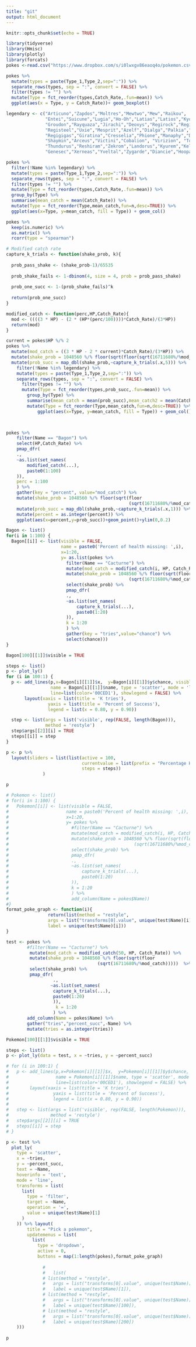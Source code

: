 ```yaml
---
title: "git"
output: html_document
---
```


```r
knitr::opts_chunk$set(echo = TRUE)
```


```r
library(tidyverse)
library(Hmisc)
library(plotly)
library(forcats)
pokes <-read.csv("https://www.dropbox.com/s/i0lwxgv86eaoq4o/pokemon.csv?dl=1")
```

```r

pokes %>%
  mutate(types = paste(Type_1,Type_2,sep=":")) %>%
  separate_rows(types, sep = ":", convert = FALSE) %>%
  filter(types != "") %>%
  mutate(Type = fct_reorder(types,Catch_Rate,.fun=mean)) %>%
  ggplot(aes(x = Type, y = Catch_Rate))+ geom_boxplot()

```

```r
legendary <- c("Articuno","Zapdos","Moltres","Mewtwo","Mew","Raikou",
               "Entei","Suicune","Lugia","Ho-Oh","Latias","Latios","Kyogre",
               "Groudon","Rayquaza","Jirachi","Deoxys","Regirock","Regice",
               "Registeel","Uxie","Mesprit","Azelf","Dialga","Palkia","Heatran",
               "Regigigas","Giratina","Cresselia","Phione","Manaphy","Darkrai",
               "Shaymin","Arceus","Victini","Cobalion", "Virizion", "Tornadus",
               "Thundurus","Reshiram","Zekrom","Landorus","Kyurem","Keldeo",
               "Genesec","Xerneas","Yveltal","Zygarde","Diancie","Hoopa","Volcanion")

pokes %>%
  filter(!Name %in% legendary) %>%
  mutate(types = paste(Type_1,Type_2,sep=":")) %>%
  separate_rows(types, sep = ":", convert = FALSE) %>%
  filter(types != "") %>%
  mutate(Type = fct_reorder(types,Catch_Rate,.fun=mean)) %>%
  group_by(Type) %>%
  summarise(mean_catch = mean(Catch_Rate)) %>%
  mutate(Type = fct_reorder(Type,mean_catch,fun=n,desc=TRUE)) %>%
  ggplot(aes(x=Type, y=mean_catch, fill = Type)) + geom_col()


```
```r
pokes %>%
  keep(is.numeric) %>%
  as.matrix() %>%
  rcorr(type = "spearman")

```

```r
# Modified catch rate
capture_k_trials <- function(shake_prob, k){
  
  prob_pass_shake <- (shake_prob-1)/65535
  
  prob_shake_fails <- 1-dbinom(4, size = 4, prob = prob_pass_shake)
  
  prob_one_succ <- 1-(prob_shake_fails)^k
    
  return(prob_one_succ)
}

modified_catch <- function(perc,HP,Catch_Rate){
  mod <- ((((3 * HP) - (2 * (HP*(perc/100))))*Catch_Rate)/(3*HP))
  return(mod)
}

current = pokes$HP %/% 2
pokes %>%
  mutate(mod_catch = ((3 * HP - 2 * current)*Catch_Rate)/(3*HP)) %>%
  mutate(shake_prob = 1048560 %/% floor(sqrt(floor(sqrt(16711680%/%mod_catch))))) %>%
  mutate(prob_succ = map_dbl(shake_prob,~capture_k_trials(.x,5))) %>%
    filter(!Name %in% legendary) %>%
    mutate(types = paste(Type_1,Type_2,sep=":")) %>%
    separate_rows(types, sep = ":", convert = FALSE) %>%
      filter(types != "") %>%
      mutate(Type = fct_reorder(types,prob_succ,.fun=mean)) %>%
        group_by(Type) %>%
        summarise(mean_catch = mean(prob_succ),mean_catch2 = mean(Catch_Rate)) %>%
        mutate(Type = fct_reorder(Type,mean_catch,fun=n,desc=TRUE)) %>%
            ggplot(aes(x=Type, y=mean_catch, fill = Type)) + geom_col() +

  
```
```r
pokes %>%
    filter(Name == "Bagon") %>%
    select(HP,Catch_Rate) %>%
    pmap_dfr(
    ., 
    ~as.list(set_names(
        modified_catch(...), 
        paste0(1:100)
    )), 
    perc = 1:100
    ) %>%
    gather(key = "percent", value="mod_catch") %>%
    mutate(shake_prob = 1048560 %/% floor(sqrt(floor
                                               (sqrt(16711680%/%mod_catch))))) %>%
    mutate(prob_succ = map_dbl(shake_prob,~capture_k_trials(.x,1))) %>%
    mutate(percent = as.integer(percent)) %>%
    ggplot(aes(x=percent,y=prob_succ))+geom_point()+ylim(0,0.2)

```
```r

Bagon <- list()
for(i in 1:100) {
  Bagon[[i]] <- list(visible = FALSE,
                     name = paste0('Percent of health missing: ',i),
                     x=1:20,
                     y= as.list(pokes %>%
                       filter(Name == "Cacturne") %>%
                       mutate(mod_catch = modified_catch(i, HP, Catch_Rate)) %>%
                       mutate(shake_prob = 1048560 %/% floor(sqrt(floor
                                               (sqrt(16711680%/%mod_catch)))))  %>%
                       select(shake_prob) %>%
                       pmap_dfr(
                       ., 
                       ~as.list(set_names(
                           capture_k_trials(...), 
                           paste0(1:20)
                       )), 
                       k = 1:20
                       ) %>%
                       gather(key = "tries",value="chance") %>%
                       select(chance)))
}

Bagon[100][[1]]$visible = TRUE

steps <- list()
p <- plot_ly()
for (i in 100:1) {
  p <- add_lines(p,x=Bagon[i][[1]]$x,  y=Bagon[i][[1]]$y$chance, visible = Bagon[i][[1]]$visible, 
                 name = Bagon[i][[1]]$name, type = 'scatter', mode = 'lines', hoverinfo = 'name', 
                 line=list(color='00CED1'), showlegend = FALSE) %>%
       layout(xaxis = list(title = 'K tries'),
                yaxis = list(title = 'Percent of Success'),
                legend = list(x = 0.80, y = 0.90))

  step <- list(args = list('visible', rep(FALSE, length(Bagon))),
               method = 'restyle')
  step$args[[2]][i] = TRUE  
  steps[[i]] = step 
}

p <- p %>%
  layout(sliders = list(list(active = 100,
                             currentvalue = list(prefix = "Percentage Health Missing: "),
                             steps = steps))
              )

p
```
```r
# Pokemon <- list()
# for(i in 1:100) {
#   Pokemon[[i]] <- list(visible = FALSE,
#                      name = paste0('Percent of health missing: ',i),
#                      x=1:20,
#                      y= pokes %>%
#                        #filter(Name == "Cacturne") %>%
#                        mutate(mod_catch = modified_catch(i, HP, Catch_Rate)) %>%
#                        mutate(shake_prob = 1048560 %/% floor(sqrt(floor
#                                                (sqrt(16711680%/%mod_catch)))))  %>%
#                        select(shake_prob) %>%
#                        pmap_dfr(
#                        ., 
#                        ~as.list(set_names(
#                            capture_k_trials(...), 
#                            paste0(1:20)
#                        )), 
#                        k = 1:20
#                        ) %>%
#                        add_column(Name = pokes$Name))
#}
format_poke_graph <- function(i){
                return(list(method = "restyle",
                args = list("transforms[0].value", unique(test$Name)[i]),
                label = unique(test$Name)[i]))
}

test <- pokes %>%
        #filter(Name == "Cacturne") %>%
         mutate(mod_catch = modified_catch(50, HP, Catch_Rate)) %>%
         mutate(shake_prob = 1048560 %/% floor(sqrt(floor
                                   (sqrt(16711680%/%mod_catch)))))  %>%
         select(shake_prob) %>%
         pmap_dfr(
                  ., 
                 ~as.list(set_names(
                  capture_k_trials(...), 
                  paste0(1:20)
                  )), 
                   k = 1:20
                  ) %>%
        add_column(Name = pokes$Name) %>%
        gather("tries","percent_succ",-Name) %>%
        mutate(tries = as.integer(tries))

Pokemon[100][[1]]$visible = TRUE

steps <- list()
p <- plot_ly(data = test, x = ~tries, y = ~percent_succ)

# for (i in 100:1) {
#   p <- add_lines(p,x=Pokemon[i][[1]]$x,  y=Pokemon[i][[1]]$y$chance, visible = Pokemon[i][[1]]$visible, 
#                  name = Pokemon[i][[1]]$name, type = 'scatter', mode = 'lines', hoverinfo = 'name', 
#                  line=list(color='00CED1'), showlegend = FALSE) %>%
#        layout(xaxis = list(title = 'K tries'),
#                 yaxis = list(title = 'Percent of Success'),
#                 legend = list(x = 0.80, y = 0.90))
# 
#   step <- list(args = list('visible', rep(FALSE, length(Pokemon))),
#                method = 'restyle')
#   step$args[[2]][i] = TRUE  
#   steps[[i]] = step 
# }

p <- test %>%
  plot_ly(
    type = 'scatter',
    x = ~tries,
    y = ~percent_succ,
    text = ~Name,
    hoverinfo = 'text',
    mode = 'line',
    transforms = list(
      list(
        type = 'filter',
        target = ~Name,
        operation = '=',
        value = unique(test$Name)[1]
      )
    )) %>% layout(
        title = "Pick a pokemon",
        updatemenus = list(
          list(
            type = 'dropdown',
            active = 0,
            buttons = map(1:length(pokes),format_poke_graph)
              
              # 
              #   list(
              # list(method = "restyle",
              #   args = list("transforms[0].value", unique(test$Name)[1]),
              #   label = unique(test$Name)[1]),
              # list(method = "restyle",
              #   args = list("transforms[0].value", unique(test$Name)[100]),
              #   label = unique(test$Name)[100]),
              # list(method = "restyle",
              #   args = list("transforms[0].value", unique(test$Name)[200]),
              #   label = unique(test$Name)[200])
    )))
  
p
```




